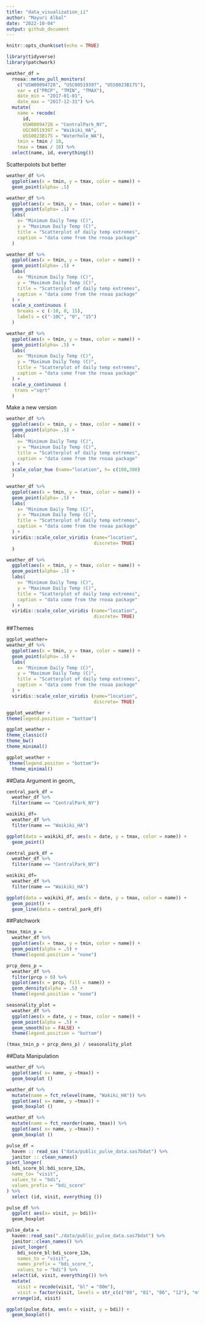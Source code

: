 ```yaml
---
title: "data_visualization_ii"
author: "Mayuri Albal"
date: "2022-10-04"
output: github_document
---
```


```r
knitr::opts_chunk$set(echo = TRUE)
```

```r
library(tidyverse)
library(patchwork)
```

```r
weather_df = 
  rnoaa::meteo_pull_monitors(
    c("USW00094728", "USC00519397", "USS0023B17S"),
    var = c("PRCP", "TMIN", "TMAX"), 
    date_min = "2017-01-01",
    date_max = "2017-12-31") %>%
  mutate(
    name = recode(
      id, 
      USW00094728 = "CentralPark_NY", 
      USC00519397 = "Waikiki_HA",
      USS0023B17S = "Waterhole_WA"),
    tmin = tmin / 10,
    tmax = tmax / 10) %>%
  select(name, id, everything())
```

Scatterpolots but better

```r
weather_df %>%
  ggplot(aes(x = tmin, y = tmax, color = name)) + 
  geom_point(alpha= .5)
```

```r
weather_df %>%
  ggplot(aes(x = tmin, y = tmax, color = name)) + 
  geom_point(alpha= .5) +
  labs(
    x= "Minimum Daily Temp (C)",
    y = "Maximum Daily Temp (C)",
    title = "Scatterplot of daily temp extremes",
    caption = "data come from the rnoaa package"
  )
```

```r
weather_df %>%
  ggplot(aes(x = tmin, y = tmax, color = name)) + 
  geom_point(alpha= .5) +
  labs(
    x= "Minimum Daily Temp (C)",
    y = "Maximum Daily Temp (C)",
    title = "Scatterplot of daily temp extremes",
    caption = "data come from the rnoaa package"
  ) + 
  scale_x_continuous (
    breaks = c (-10, 0, 15),
    labels = c("-10C", "0", "15")
  )
```

```r
weather_df %>%
  ggplot(aes(x = tmin, y = tmax, color = name)) + 
  geom_point(alpha= .5) +
  labs(
    x= "Minimum Daily Temp (C)",
    y = "Maximum Daily Temp (C)",
    title = "Scatterplot of daily temp extremes",
    caption = "data come from the rnoaa package"
  ) + 
  scale_y_continuous (
   trans ="sqrt"
  )
```

Make a new version
```r
weather_df %>%
  ggplot(aes(x = tmin, y = tmax, color = name)) + 
  geom_point(alpha= .5) +
  labs(
    x= "Minimum Daily Temp (C)",
    y = "Maximum Daily Temp (C)",
    title = "Scatterplot of daily temp extremes",
    caption = "data come from the rnoaa package"
  ) + 
  scale_color_hue (name="location", h= c(100,300)
  )
```

```r
weather_df %>%
  ggplot(aes(x = tmin, y = tmax, color = name)) + 
  geom_point(alpha= .5) +
  labs(
    x= "Minimum Daily Temp (C)",
    y = "Maximum Daily Temp (C)",
    title = "Scatterplot of daily temp extremes",
    caption = "data come from the rnoaa package"
  ) + 
  viridis::scale_color_viridis (name="location",
                                discrete= TRUE)
  )
```

```r
weather_df %>%
  ggplot(aes(x = tmin, y = tmax, color = name)) + 
  geom_point(alpha= .5) +
  labs(
    x= "Minimum Daily Temp (C)",
    y = "Maximum Daily Temp (C)",
    title = "Scatterplot of daily temp extremes",
    caption = "data come from the rnoaa package"
  ) + 
  viridis::scale_color_viridis (name="location",
                                discrete= TRUE)
```

##Themes
```r
ggplot_weather=
weather_df %>%
  ggplot(aes(x = tmin, y = tmax, color = name)) + 
  geom_point(alpha= .5) +
  labs(
    x= "Minimum Daily Temp (C)",
    y = "Maximum Daily Temp (C)",
    title = "Scatterplot of daily temp extremes",
    caption = "data come from the rnoaa package"
  ) + 
  viridis::scale_color_viridis (name="location",
                                discrete= TRUE)
```

```r
ggplot_weather +
theme(legend.position = "bottom")
```

```r
ggplot_weather +
theme_classic()
theme_bw()
theme_minimal()
```

```r
ggplot_weather +
 theme(legend.positon = "bottom")+
  theme_minimal()
```

##Data Argument in geom_
```r
central_park_df = 
  weather_df %>% 
  filter(name == "CentralPark_NY")

waikiki_df= 
  weather_df %>% 
  filter(name == "Waikiki_HA")

ggplot(data = waikiki_df, aes(x = date, y = tmax, color = name)) + 
  geom_point() 
```

```r
central_park_df = 
  weather_df %>% 
  filter(name == "CentralPark_NY")

waikiki_df= 
  weather_df %>% 
  filter(name == "Waikiki_HA")

ggplot(data = waikiki_df, aes(x = date, y = tmax, color = name)) + 
  geom_point() + 
  geom_line(data = central_park_df)
```

##Patchwork

```r
tmax_tmin_p = 
  weather_df %>% 
  ggplot(aes(x = tmax, y = tmin, color = name)) + 
  geom_point(alpha = .5) +
  theme(legend.position = "none")

prcp_dens_p = 
  weather_df %>% 
  filter(prcp > 0) %>% 
  ggplot(aes(x = prcp, fill = name)) + 
  geom_density(alpha = .5) + 
  theme(legend.position = "none")

seasonality_plot = 
  weather_df %>% 
  ggplot(aes(x = date, y = tmax, color = name)) + 
  geom_point(alpha = .5) +
  geom_smooth(se = FALSE) + 
  theme(legend.position = "bottom")

(tmax_tmin_p + prcp_dens_p) / seasonality_plot
```
##Data Manipulation
```r
weather_df %>%
  ggplot(aes( x= name, y =tmax)) +
  geom_boxplot ()
```

```r
weather_df %>%
  mutate(name = fct_relevel(name, "Wakiki_HA")) %>% 
  ggplot(aes( x= name, y =tmax)) +
  geom_boxplot ()
```
```r
weather_df %>%
  mutate(name = fct_reorder(name, tmax)) %>% 
  ggplot(aes( x= name, y =tmax)) +
  geom_boxplot ()
```

```r
pulse_df =
  haven :: read_sas ("data/public_pulse_data.sas7bdat") %>% 
  janitor :: clean_names()
pivot_longer(
  bdi_score_bl:bdi_score_12m,
  name_to= "visit",
  values_to = "bdi",
  values_prefix = "bdi_score"
) %>% 
  select (id, visit, everything ())

pulse_df %>% 
  ggplot( aes(x= visit, y= bdi))+
  geom_boxplot 
```

```r
pulse_data = 
  haven::read_sas("./data/public_pulse_data.sas7bdat") %>%
  janitor::clean_names() %>%
  pivot_longer(
    bdi_score_bl:bdi_score_12m,
    names_to = "visit", 
    names_prefix = "bdi_score_",
    values_to = "bdi") %>%
  select(id, visit, everything()) %>%
  mutate(
    visit = recode(visit, "bl" = "00m"),
    visit = factor(visit, levels = str_c(c("00", "01", "06", "12"), "m"))) %>%
  arrange(id, visit)

ggplot(pulse_data, aes(x = visit, y = bdi)) + 
  geom_boxplot()
```


